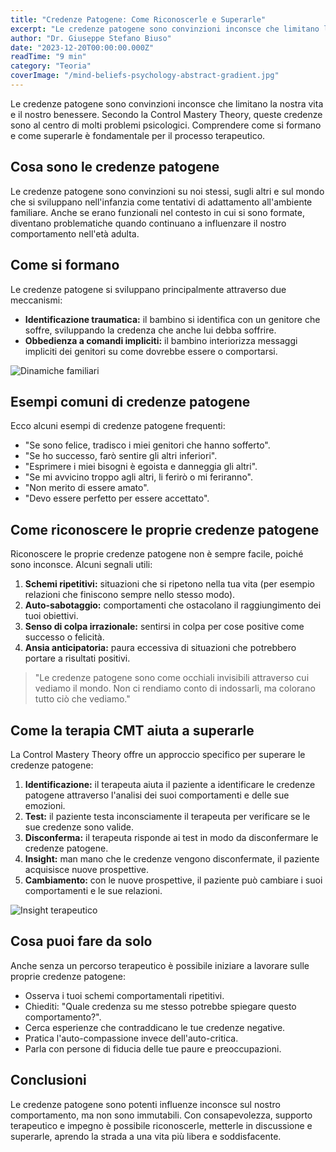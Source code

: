 ```yaml
---
title: "Credenze Patogene: Come Riconoscerle e Superarle"
excerpt: "Le credenze patogene sono convinzioni inconsce che limitano la nostra vita. Scopri come la CMT aiuta a identificarle e superarle."
author: "Dr. Giuseppe Stefano Biuso"
date: "2023-12-20T00:00:00.000Z"
readTime: "9 min"
category: "Teoria"
coverImage: "/mind-beliefs-psychology-abstract-gradient.jpg"
---
```


Le credenze patogene sono convinzioni inconsce che limitano la nostra vita e il nostro benessere. Secondo la Control Mastery Theory, queste credenze sono al centro di molti problemi psicologici. Comprendere come si formano e come superarle è fondamentale per il processo terapeutico.

## Cosa sono le credenze patogene

Le credenze patogene sono convinzioni su noi stessi, sugli altri e sul mondo che si sviluppano nell'infanzia come tentativi di adattamento all'ambiente familiare. Anche se erano funzionali nel contesto in cui si sono formate, diventano problematiche quando continuano a influenzare il nostro comportamento nell'età adulta.

## Come si formano

Le credenze patogene si sviluppano principalmente attraverso due meccanismi:

- **Identificazione traumatica:** il bambino si identifica con un genitore che soffre, sviluppando la credenza che anche lui debba soffrire.
- **Obbedienza a comandi impliciti:** il bambino interiorizza messaggi impliciti dei genitori su come dovrebbe essere o comportarsi.

![Dinamiche familiari](/childhood-memories-family-dynamics.jpg)

## Esempi comuni di credenze patogene

Ecco alcuni esempi di credenze patogene frequenti:

- "Se sono felice, tradisco i miei genitori che hanno sofferto".
- "Se ho successo, farò sentire gli altri inferiori".
- "Esprimere i miei bisogni è egoista e danneggia gli altri".
- "Se mi avvicino troppo agli altri, li ferirò o mi feriranno".
- "Non merito di essere amato".
- "Devo essere perfetto per essere accettato".

## Come riconoscere le proprie credenze patogene

Riconoscere le proprie credenze patogene non è sempre facile, poiché sono inconsce. Alcuni segnali utili:

1. **Schemi ripetitivi:** situazioni che si ripetono nella tua vita (per esempio relazioni che finiscono sempre nello stesso modo).
2. **Auto-sabotaggio:** comportamenti che ostacolano il raggiungimento dei tuoi obiettivi.
3. **Senso di colpa irrazionale:** sentirsi in colpa per cose positive come successo o felicità.
4. **Ansia anticipatoria:** paura eccessiva di situazioni che potrebbero portare a risultati positivi.

> "Le credenze patogene sono come occhiali invisibili attraverso cui vediamo il mondo. Non ci rendiamo conto di indossarli, ma colorano tutto ciò che vediamo."

## Come la terapia CMT aiuta a superarle

La Control Mastery Theory offre un approccio specifico per superare le credenze patogene:

1. **Identificazione:** il terapeuta aiuta il paziente a identificare le credenze patogene attraverso l'analisi dei suoi comportamenti e delle sue emozioni.
2. **Test:** il paziente testa inconsciamente il terapeuta per verificare se le sue credenze sono valide.
3. **Disconferma:** il terapeuta risponde ai test in modo da disconfermare le credenze patogene.
4. **Insight:** man mano che le credenze vengono disconfermate, il paziente acquisisce nuove prospettive.
5. **Cambiamento:** con le nuove prospettive, il paziente può cambiare i suoi comportamenti e le sue relazioni.

![Insight terapeutico](/breakthrough-insight-transformation-light.jpg)

## Cosa puoi fare da solo

Anche senza un percorso terapeutico è possibile iniziare a lavorare sulle proprie credenze patogene:

- Osserva i tuoi schemi comportamentali ripetitivi.
- Chiediti: "Quale credenza su me stesso potrebbe spiegare questo comportamento?".
- Cerca esperienze che contraddicano le tue credenze negative.
- Pratica l'auto-compassione invece dell'auto-critica.
- Parla con persone di fiducia delle tue paure e preoccupazioni.

## Conclusioni

Le credenze patogene sono potenti influenze inconsce sul nostro comportamento, ma non sono immutabili. Con consapevolezza, supporto terapeutico e impegno è possibile riconoscerle, metterle in discussione e superarle, aprendo la strada a una vita più libera e soddisfacente.
